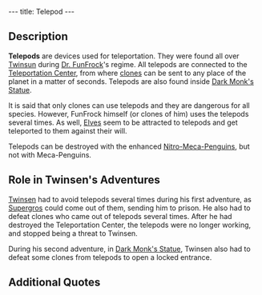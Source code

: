 ---
title: Telepod
---

{{twinsunica import}}{{Infobox Item
 |image=Telepod.gif
 |type=tool
 |critical=no
 |magical=no
 |unique=no
 |lba1=yes
 |lba2=yes
 |upgrades=no
 |rowposition=none
 |columnposition=none
 |effect=unique
 |effectamount=
 |purpose=Teleportation for [[Clone]]s
 |combattype=none
 |powerlevel=none
 |rate=none
 |range=none
 |damage=none
}}
{{Quote
 |Ever since FunFrock's rise to power, the population has been living under a reign of terror. FunFrock set up a police state where suspicion is omnipresent. He has at his disposal two high tech weapons that insure his power: cloning and teleportation. He can clone any of the species at will, and subsequently recruit these clones into his ranks. He can then deploy these clones instantly through a network of telepods that are dispersed over the entire planet.
 |Introduction to Relentless: Twinsen's Adventure (FunFrock's Reign)
 |quoteid=432}}

== Description ==
'''Telepods''' are devices used for teleportation. They were found all over [[Twinsun]] during [[Dr. FunFrock]]'s regime. All telepods are connected to the [[Teleportation Center]], from where [[clone]]s can be sent to any place of the planet in a matter of seconds. Telepods are also found inside [[Dark Monk's Statue]].

It is said that only clones can use telepods and they are dangerous for all species. However, FunFrock himself (or clones of him) uses the telepods several times. As well, [[Elf|Elves]] seem to be attracted to telepods and get teleported to them against their will.

Telepods can be destroyed with the enhanced [[Nitro-Meca-Penguin]]s, but not with Meca-Penguins.

== Role in Twinsen's Adventures ==
[[Twinsen]] had to avoid telepods several times during his first adventure, as [[Supergro]]s could come out of them, sending him to prison. He also had to defeat clones who came out of telepods several times. After he had destroyed the Teleportation Center, the telepods were no longer working, and stopped being a threat to Twinsen.

During his second adventure, in [[Dark Monk's Statue]], Twinsen also had to defeat some clones from telepods to open a locked entrance.

== Additional Quotes ==
{{Quote
 |The telepod's activating pedals are fragile. Stop jumping on them!
 |A poster
 |building=Teleportation Center
 |island=Brundle Island
 |planet=twinsun
 |quoteid=9}}

{{Quote
 |Did you know that the telepods are dangerous for all species? Only the clones can use them!
 |A Rabbibunny
 |building=Lupin-Burg
 |island=Citadel Island
 |planet=twinsun
 |quoteid=144}}